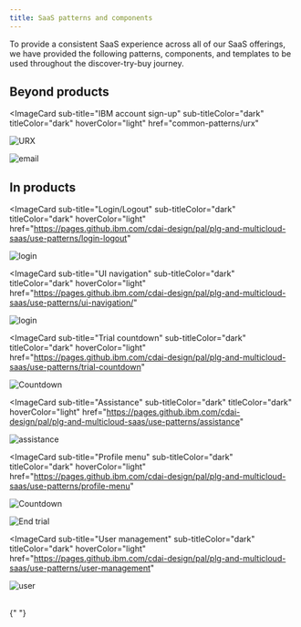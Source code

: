```yaml
---
title: SaaS patterns and components
---
```



<PageDescription>

To provide a consistent SaaS experience across all of our SaaS offerings, we have provided the following patterns, components, and templates to be used throughout the discover-try-buy journey.

</PageDescription>

## Beyond products

<Row className="image-card-group">

<Column colMd={2} colLg={2} noGutterSm>

<ImageCard 
sub-title="IBM account sign-up"
sub-titleColor="dark"
titleColor="dark"
hoverColor="light"
href="common-patterns/urx"
>

![URX](images/license--third-party.png)

</ImageCard>
</Column>

<Column colMd={2} colLg={2} noGutterSm>
<ImageCard 
sub-title="Emails"
sub-titleColor="dark"
titleColor="dark"
hoverColor="light"
href="https://pages.github.ibm.com/cdai-design/pal/plg-and-multicloud-saas/email-templates"
>

![email](images/email.png)

</ImageCard>
</Column>

</Row>

## In products

<Row>

<Column colMd={2} colLg={2} noGutterSm>

<ImageCard
sub-title="Login/Logout"
sub-titleColor="dark"
titleColor="dark"
hoverColor="light"
href="https://pages.github.ibm.com/cdai-design/pal/plg-and-multicloud-saas/use-patterns/login-logout"
>

![login](images/login.png)

</ImageCard>
</Column>

<Column colMd={2} colLg={2} noGutterSm>

<ImageCard
sub-title="UI navigation"
sub-titleColor="dark"
titleColor="dark"
hoverColor="light"
href="https://pages.github.ibm.com/cdai-design/pal/plg-and-multicloud-saas/use-patterns/ui-navigation/"
>

![login](images/select--window.png)

</ImageCard>
</Column>

<Column colMd={2} colLg={2} noGutterSm>

<ImageCard
sub-title="Trial countdown"
sub-titleColor="dark"
titleColor="dark"
hoverColor="light"
href="https://pages.github.ibm.com/cdai-design/pal/plg-and-multicloud-saas/use-patterns/trial-countdown"
>

![Countdown](images/event--schedule.png)

</ImageCard>
</Column>

<Column colMd={2} colLg={2} noGutterSm>

<ImageCard
sub-title="Assistance"
sub-titleColor="dark"
titleColor="dark"
hoverColor="light"
href="https://pages.github.ibm.com/cdai-design/pal/plg-and-multicloud-saas/use-patterns/assistance"
>

![assistance](images/help.png)

</ImageCard>
</Column>

<Column colMd={2} colLg={2} noGutterSm>

<ImageCard
sub-title="Profile menu"
sub-titleColor="dark"
titleColor="dark"
hoverColor="light"
href="https://pages.github.ibm.com/cdai-design/pal/plg-and-multicloud-saas/use-patterns/profile-menu"
>

![Countdown](images/user--avatar.png)

</ImageCard>
</Column>

<Column colMd={2} colLg={2} noGutterSm>
<ImageCard
sub-title="Expired trial"
sub-titleColor="dark"
titleColor="dark"
hoverColor="light"
href="https://pages.github.ibm.com/cdai-design/pal/plg-and-multicloud-saas/common-patterns/trial-end"
>

![End trial](images/pause--outline.png)

</ImageCard>
</Column>

<Column colMd={2} colLg={2} noGutterSm>

<ImageCard
sub-title="User management"
sub-titleColor="dark"
titleColor="dark"
hoverColor="light"
href="https://pages.github.ibm.com/cdai-design/pal/plg-and-multicloud-saas/use-patterns/user-management"
>

![user](images/user--follow.png)

</ImageCard>
</Column>

</Row>

<br />
<CardGroup>
  <MiniCard
    title="Figma file"
    href="https://www.figma.com/file/SlZ7TK2mTzNLIHZB2dGXRF/MCSP-Onboarding-Design-Guide?node-id=2061%3A429776&t=luTQJ8HZQRFImVao-1"
    actionIcon="launch"
  ></MiniCard>
  <MiniCard
    title="Storybook"
    href="https://pages.github.ibm.com/automation-saas/automation-common-header/?path=/story/automation-header--with-user-management"
    actionIcon="launch"
  ></MiniCard>
</CardGroup>{" "}
